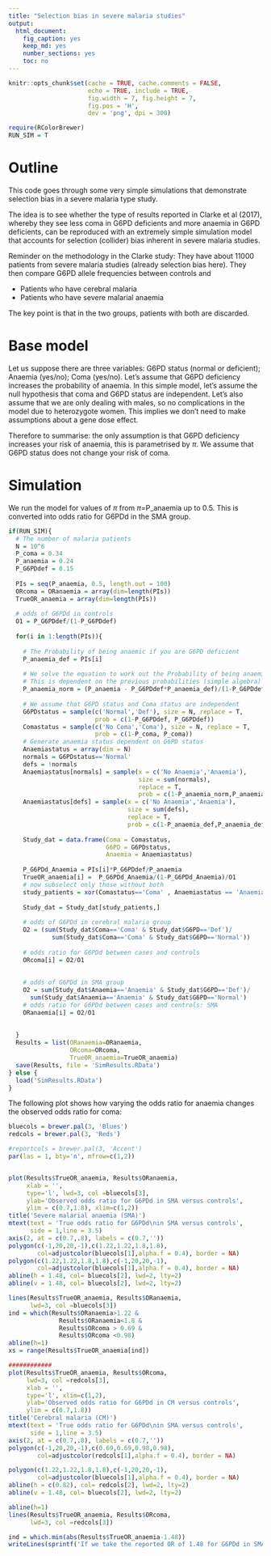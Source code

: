 ```yaml
---
title: "Selection bias in severe malaria studies"
output:
  html_document:
    fig_caption: yes
    keep_md: yes
    number_sections: yes
    toc: no
---
```


```r
knitr::opts_chunk$set(cache = TRUE, cache.comments = FALSE, 
                      echo = TRUE, include = TRUE, 
                      fig.width = 7, fig.height = 7,
                      fig.pos = 'H', 
                      dev = 'png', dpi = 300)
```

```r
require(RColorBrewer)
RUN_SIM = T
```

# Outline

This code goes through some very simple simulations that demonstrate selection bias in a severe malaria type study.

The idea is to see whether the type of results reported in Clarke et al (2017), whereby they see less coma in G6PD deficients and more anaemia in G6PD deficients, can be reproduced with an extremely simple simulation model that accounts for selection (collider) bias inherent in severe malaria studies.

Reminder on the methodology in the Clarke study: They have about 11000 patients from severe malaria studies (already selection bias here). They then compare G6PD allele frequencies between controls and 

* Patients who have cerebral malaria
* Patients who have severe malarial anaemia

The key point is that in the two groups, patients with both are discarded.

# Base model

Let us suppose there are three variables: G6PD status (normal or deficient); Anaemia (yes/no); Coma (yes/no).
Let's assume that G6PD deficiency increases the probability of anaemia. 
In this simple model, let's assume the null hypothesis that coma and G6PD status are independent.
Let's also assume that we are only dealing with males, so no complications in the model due to heterozygote women. This implies we don't need to make assumptions about a gene dose effect.

Therefore to summarise: the only assumption is that G6PD deficiency increases your risk of anaemia, this is parametrised by $\pi$. We assume that G6PD status does not change your risk of coma.


# Simulation


We run the model for values of $\pi$ from $\pi=$P_anaemia up to 0.5. This is converted into odds ratio for G6PDd in the SMA group.

```r
if(RUN_SIM){
  # The number of malaria patients
  N = 10^6
  P_coma = 0.34
  P_anaemia = 0.24
  P_G6PDdef = 0.15
  
  PIs = seq(P_anaemia, 0.5, length.out = 100)
  ORcoma = ORanaemia = array(dim=length(PIs))
  TrueOR_anaemia = array(dim=length(PIs))
  
  # odds of G6PDd in controls
  O1 = P_G6PDdef/(1-P_G6PDdef)
  
  for(i in 1:length(PIs)){
    
    # The Probability of being anaemic if you are G6PD deficient
    P_anaemia_def = PIs[i] 
    
    # We solve the equation to work out the Probability of being anaemic if you are G6PD normal
    # This is dependent on the previous probabilities (simple algebra)
    P_anaemia_norm = (P_anaemia - P_G6PDdef*P_anaemia_def)/(1-P_G6PDdef)
    
    # We assume that G6PD status and Coma status are independent
    G6PDstatus = sample(c('Normal','Def'), size = N, replace = T, 
                        prob = c(1-P_G6PDdef, P_G6PDdef))
    Comastatus = sample(c('No Coma','Coma'), size = N, replace = T, 
                        prob = c(1-P_coma, P_coma))
    # Generate anaemia status dependent on G6PD status
    Anaemiastatus = array(dim = N)
    normals = G6PDstatus=='Normal'
    defs = !normals
    Anaemiastatus[normals] = sample(x = c('No Anaemia','Anaemia'), 
                                    size = sum(normals), 
                                    replace = T, 
                                    prob = c(1-P_anaemia_norm,P_anaemia_norm))
    Anaemiastatus[defs] = sample(x = c('No Anaemia','Anaemia'), 
                                 size = sum(defs),
                                 replace = T, 
                                 prob = c(1-P_anaemia_def,P_anaemia_def))
    
    Study_dat = data.frame(Coma = Comastatus,
                           G6PD = G6PDstatus,
                           Anaemia = Anaemiastatus)
    
    P_G6PDd_Anaemia = PIs[i]*P_G6PDdef/P_anaemia
    TrueOR_anaemia[i] =  P_G6PDd_Anaemia/(1-P_G6PDd_Anaemia)/O1
    # now subselect only those without both
    study_patients = xor(Comastatus=='Coma' , Anaemiastatus == 'Anaemia')
    
    Study_dat = Study_dat[study_patients,]
    
    # odds of G6PDd in cerebral malaria group
    O2 = (sum(Study_dat$Coma=='Coma' & Study_dat$G6PD=='Def')/
            sum(Study_dat$Coma=='Coma' & Study_dat$G6PD=='Normal'))
    
    # odds ratio for G6PDd between cases and controls
    ORcoma[i] = O2/O1
    
    
    # odds of G6PDd in SMA group
    O2 = sum(Study_dat$Anaemia=='Anaemia' & Study_dat$G6PD=='Def')/
      sum(Study_dat$Anaemia=='Anaemia' & Study_dat$G6PD=='Normal')
    # odds ratio for G6PDd between cases and controls: SMA
    ORanaemia[i] = O2/O1
    
    
  }
  Results = list(ORanaemia=ORanaemia,
                 ORcoma=ORcoma,
                 TrueOR_anaemia=TrueOR_anaemia)
  save(Results, file = 'SimResults.RData')
} else {
  load('SimResults.RData')
}
```


The following plot shows how varying the odds ratio for anaemia changes the observed odds ratio for coma:

```r

bluecols = brewer.pal(3, 'Blues')
redcols = brewer.pal(3, 'Reds')

#reportcols = brewer.pal(3, 'Accent')
par(las = 1, bty='n', mfrow=c(1,2))


plot(Results$TrueOR_anaemia, Results$ORanaemia, 
     xlab = '',
     type='l', lwd=3, col =bluecols[3], 
     ylab='Observed odds ratio for G6PDd in SMA versus controls', 
     ylim = c(0.7,1.8), xlim=c(1,2))
title('Severe malarial anaemia (SMA)')
mtext(text = 'True odds ratio for G6PDd\nin SMA versus controls',
      side = 1,line = 3.5)
axis(2, at = c(0.7,.8), labels = c(0.7,''))
polygon(c(-1,20,20,-1),c(1.22,1.22,1.8,1.8),
        col=adjustcolor(bluecols[1],alpha.f = 0.4), border = NA)
polygon(c(1.22,1.22,1.8,1.8),c(-1,20,20,-1),
        col=adjustcolor(bluecols[1],alpha.f = 0.4), border = NA)
abline(h = 1.48, col= bluecols[2], lwd=2, lty=2)
abline(v = 1.48, col= bluecols[2], lwd=2, lty=2)

lines(Results$TrueOR_anaemia, Results$ORanaemia,
      lwd=3, col =bluecols[3])
ind = which(Results$ORanaemia>1.22 & 
              Results$ORanaemia<1.8 & 
              Results$ORcoma > 0.69 & 
              Results$ORcoma <0.98)
abline(h=1)
xs = range(Results$TrueOR_anaemia[ind])

############
plot(Results$TrueOR_anaemia, Results$ORcoma,
     lwd=3, col =redcols[3],
     xlab = '',
     type='l', xlim=c(1,2),
     ylab='Observed odds ratio for G6PDd in CM versus controls', 
     ylim = c(0.7,1.8))
title('Cerebral malaria (CM)')
mtext(text = 'True odds ratio for G6PDd\nin SMA versus controls',
      side = 1,line = 3.5)
axis(2, at = c(0.7,.8), labels = c(0.7,''))
polygon(c(-1,20,20,-1),c(0.69,0.69,0.98,0.98),
        col=adjustcolor(redcols[1],alpha.f = 0.4), border = NA)

polygon(c(1.22,1.22,1.8,1.8),c(-1,20,20,-1),
        col=adjustcolor(bluecols[1],alpha.f = 0.4), border = NA)
abline(h = c(0.82), col= redcols[2], lwd=2, lty=2)
abline(v = 1.48, col= bluecols[2], lwd=2, lty=2)

abline(h=1)
lines(Results$TrueOR_anaemia, Results$ORcoma,
      lwd=3, col =redcols[3])
```

```r
ind = which.min(abs(Results$TrueOR_anaemia-1.48))
writeLines(sprintf('If we take the reported OR of 1.48 for G6PDd in SMA cases versus controls, then the model estimate for the OR for G6PDd in CM cases versus controls is %s. Clarke et al report 0.82', round(Results$ORcoma[ind],2)))
```

